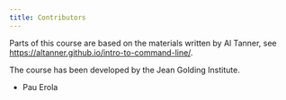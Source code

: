 ```yaml
---
title: Contributors
---
```


Parts of this course are based on the materials written by Al Tanner, see <https://altanner.github.io/intro-to-command-line/>.

The course has been developed by the Jean Golding Institute. 

* Pau Erola
